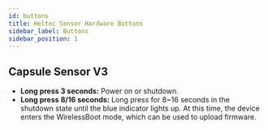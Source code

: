 ```yaml
---
id: buttons
title: Heltec Sensor Hardware Buttons
sidebar_label: Buttons
sidebar_position: 1
---
```


## Capsule Sensor V3

- **Long press 3 seconds:** Power on or shutdown.
- **Long press 8/16 seconds:** Long press for 8~16 seconds in the shutdown state until the blue indicator lights up. At this time, the device enters the WirelessBoot mode, which can be used to upload firmware.
